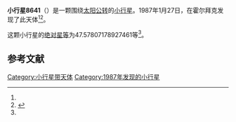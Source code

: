 {{Infobox planet
| bgcolour = #FFFFC0
| name = 8641
| symbol = 
| image = 
| caption = 
| discovery = yes
| discovery_ref = 
| discoverer = {{link-en|保罗·詹森|Poul Jensen (astronomer)}}
| discovery_site = [[霍尔拜克|霍尔拜克]] 
| discovered = 1987年1月27日
| designations = yes
| mp_name = 
| named_after = 
| alt_names = 1987 BM1/ 1990 VT9 / 1996 YE3
| mp_category = [[主带小行星|主带小行星]]
| orbit_ref = <ref name="a">[http://ssd.jpl.nasa.gov/sbdb.cgi?sstr=8641 8641] {{Wayback|url=http://ssd.jpl.nasa.gov/sbdb.cgi?sstr=8641 |date=20110609220541 }}，小行星數據庫瀏覽器（JPL Small-Body Database Browser）－[[美国国家航空航天局|美国国家航空航天局]]喷气推进实验室</ref>
| epoch = 2456400.5 (2013年4月18日更新)
| aphelion = {{convert|3.33786926251004|AU|km|3|abbr=on|lk=out}}
| perihelion = {{convert|2.682697727339872|AU|km|3|abbr=on}}
| semimajor = {{convert|3.010283494924956|AU|km|3|abbr=on}}
| eccentricity = 0.108822232
| period = 1907.697555 [[日|日]]<br />5.22[[儒略年|儒略年]]
| avg_speed = 
| inclination = 14.49083351934601
| asc_node = 93.09781038883952
| mean_anomaly = 
| arg_peri = 47.57807178927461
| satellites = 
| physical_characteristics = yes
| dimensions = 
| mass = 
| density = 
| surface_grav = 
| escape_velocity = 
| sidereal_day = 
| axial_tilt = 
| pole_ecliptic_lat = 
| pole_ecliptic_lon = 
| albedo = 
| temperatures= 
| temp_name1 = 
| mean_temp_1 = 
| max_temp_1 = 
| temp_name2 = 
| max_temp_2 = 
| spectral_type = 
| abs_magnitude = 47.57807178927461
}}

'''小行星8641'''（{{lang-en|8641}}）是一颗围绕[[太阳|太阳]][[公转|公转]]的[[小行星|小行星]]。1987年1月27日，{{link-en|保罗·詹森|Poul Jensen (astronomer)}}在霍尔拜克发现了此天体<ref name="a" /><ref>{{cite news|title=小行星列表|url=http://cfa-www.harvard.edu/iau/lists/NumberedMPs.txt|accessdate=2013-07-08|newspaper=哈佛大学|archive-date=2008-05-17|archive-url=https://web.archive.org/web/20080517010638/http://cfa-www.harvard.edu/iau/lists/NumberedMPs.txt|dead-url=no}}</ref>。

这颗小行星的[[绝对星等|绝对星等]]为47.57807178927461等<ref name="a" />。

==参考文献==
{{reflist}}
{{Minor Planet Number|[[小行星8640|小行星8640]]|[[小行星8642|小行星8642]]}}

{{小天体}}

[[Category:小行星带天体|Category:小行星带天体]]
[[Category:1987年发现的小行星|Category:1987年发现的小行星]]

{{asteroid-stub}}